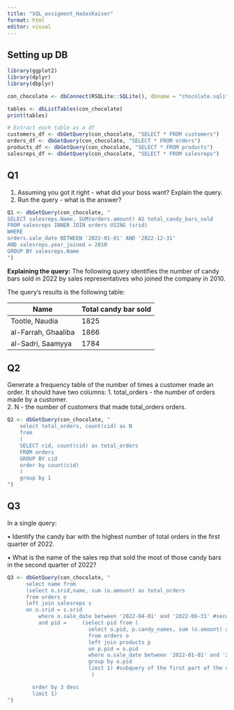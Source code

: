```yaml
---
title: "SQL_assigment_HadasKaiser"
format: html
editor: visual
---
```


## Setting up DB

```r
library(ggplot2)
library(dplyr)
library(dbplyr)

con_chocolate <- dbConnect(RSQLite::SQLite(), dbname = "chocolate.sqlite")

tables <- dbListTables(con_chocolate)
print(tables)

# Extract each table as a df
customers_df <- dbGetQuery(con_chocolate, "SELECT * FROM customers")
orders_df <- dbGetQuery(con_chocolate, "SELECT * FROM orders")
products_df <- dbGetQuery(con_chocolate, "SELECT * FROM products")
salesreps_df <- dbGetQuery(con_chocolate, "SELECT * FROM salesreps")
```

## Q1

1.  Assuming you got it right - what did your boss want? Explain the query.
2.  Run the query - what is the answer?

```r
Q1 <- dbGetQuery(con_chocolate, "
SELECT salesreps.Name, SUM(orders.amount) AS total_candy_bars_sold
FROM salesreps INNER JOIN orders USING (srid)
WHERE
orders.sale_date BETWEEN '2022-01-01' AND '2022-12-31'
AND salesreps.year_joined = 2010
GROUP BY salesreps.Name
")
```

**Explaining the query:** The following query identifies the number of candy bars sold in 2022 by sales representatives who joined the company in 2010.

The query's results is the following table:

| Name                | Total candy bar sold |
|---------------------|----------------------|
| Tootle, Naudia      | 1825                 |
| al-Farrah, Ghaaliba | 1866                 |
| al-Sadri, Saamyya   | 1784                 |

## Q2

Generate a frequency table of the number of times a customer made an order. It should have two columns: 1. total_orders - the number of orders made by a customer.\
2. N - the number of customers that made total_orders orders.

```r
Q2 <- dbGetQuery(con_chocolate, "
    select total_orders, count(cid) as N
    from
    (
    SELECT cid, count(cid) as total_orders
    FROM orders
    GROUP BY cid
    order by count(cid)
    )
    group by 1
")
```

## Q3

In a single query:

• Identify the candy bar with the highest number of total orders in the first quarter of 2022.

• What is the name of the sales rep that sold the most of those candy bars in the second quarter of 2022?

```r
Q3 <- dbGetQuery(con_chocolate, "
      select name from
      (select o.srid,name, sum (o.amount) as total_orders
      from orders o
      left join salesreps s 
      on o.srid = s.srid
          where o.sale_date between '2022-04-01' and '2022-06-31' #seconf q
          and pid =     (select pid from (
                          select o.pid, p.candy_names, sum (o.amount) as total_orders
                          from orders o
                          left join products p
                          on p.pid = o.pid
                          where o.sale_date between '2022-01-01' and '2022-03-31' #first q
                          group by o.pid
                          limit 1) #subquery of the first part of the question
                           )

        order by 3 desc
        limit 1)
")
```
